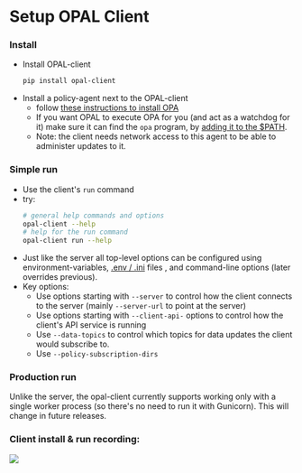 # Setup OPAL Client

### Install

- Install OPAL-client
  ```sh
  pip install opal-client
  ```
- Install a policy-agent next to the OPAL-client
  - follow [these instructions to install OPA](https://www.openpolicyagent.org/docs/latest/#1-download-opa)
  - If you want OPAL to execute OPA for you (and act as a watchdog for it) make sure it can find the `opa` program, by [adding it to the $PATH](https://unix.stackexchange.com/questions/3809/how-can-i-make-a-program-executable-from-everywhere).
  - Note: the client needs network access to this agent to be able to administer updates to it.

### Simple run

- Use the client's `run` command
- try:
  ```sh
  # general help commands and options
  opal-client --help
  # help for the run command
  opal-client run --help
  ```
- Just like the server all top-level options can be configured using environment-variables, [.env / .ini](https://pypi.org/project/python-decouple/#env-file) files , and command-line options (later overrides previous).
- Key options:
  - Use options starting with `--server` to control how the client connects to the server (mainly `--server-url` to point at the server)
  - Use options starting with `--client-api-` options to control how the client's API service is running
  - Use `--data-topics` to control which topics for data updates the client would subscribe to.
  - Use `--policy-subscription-dirs`

### Production run

Unlike the server, the opal-client currently supports working only with a single worker process (so there's no need to run it with Gunicorn).
This will change in future releases.

### Client install & run recording:

<p>
  <a
    href="https://asciinema.org/a/oy4nA9E7RbOyiUx6evACUuLNd?t=1"
    target="_blank"
  >
    <img src="https://asciinema.org/a/oy4nA9E7RbOyiUx6evACUuLNd.svg" />
  </a>
</p>
